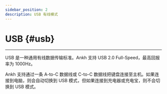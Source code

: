 ```yaml
---
sidebar_position: 2
description: USB 有线模式
---
```


# USB {#usb}

---

USB <Icon icon="fa-brands fa-usb" /> 是一种通用有线数据传输标准。Ankh 支持 USB 2.0 Full-Speed，最高回报率为 1000Hz。

Ankh 支持通过一条 A-to-C 数据线或 C-to-C 数据线把键盘连接至主机。如果连接到电脑，则会自动切换到 USB 模式，但如果连接到充电器或充电宝，则不会切换到 USB 模式。